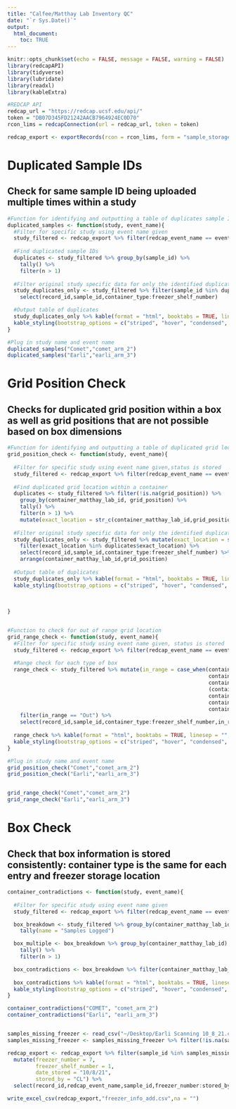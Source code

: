 ```yaml
---
title: "Calfee/Matthay Lab Inventory QC"
date: "`r Sys.Date()`"
output: 
  html_document:
    toc: TRUE
---
```


```r
knitr::opts_chunk$set(echo = FALSE, message = FALSE, warning = FALSE)
library(redcapAPI)
library(tidyverse)
library(lubridate)
library(readxl)
library(kableExtra)

#REDCAP API
redcap_url = "https://redcap.ucsf.edu/api/"
token = "DB07D345FD21242AACB7964924EC0D70"                             
rcon_lims = redcapConnection(url = redcap_url, token = token)

redcap_export <- exportRecords(rcon = rcon_lims, form = "sample_storage")
```

\newpage

# Duplicated Sample IDs

## Check for same sample ID being uploaded multiple times within a study

```r

#Function for identifying and outputting a table of duplicates sample IDs within a study
duplicated_samples <- function(study, event_name){
  #Filter for specific study using event name given
  study_filtered <- redcap_export %>% filter(redcap_event_name == event_name) 
  
  #Find duplicated sample IDs
  duplicates <- study_filtered %>% group_by(sample_id) %>%
    tally() %>%
    filter(n > 1)
  
  #Filter original study specific data for only the identified duplicated IDs
  study_duplicates_only <- study_filtered %>% filter(sample_id %in% duplicates$sample_id) %>%
    select(record_id,sample_id,container_type:freezer_shelf_number)

  #Output table of duplicates
  study_duplicates_only %>% kable(format = "html", booktabs = TRUE, linesep = "", caption = paste0(study," duplicated aliquot ids")) %>%
  kable_styling(bootstrap_options = c("striped", "hover", "condensed", "responsive"))
}

#Plug in study name and event name
duplicated_samples("Comet","comet_arm_2")
duplicated_samples("Earli","earli_arm_3")

```


\newpage

# Grid Position Check

## Checks for duplicated grid position within a box as well as grid positions that are not possible based on box dimensions

```r

#Function for identifying and outputting a table of duplicated grid locations
grid_position_check <- function(study, event_name){
  
  #Filter for specific study using event name given,status is stored
  study_filtered <- redcap_export %>% filter(redcap_event_name == event_name, sample_status %in% c("Stored","Hold")) 
  
  #Find duplicated grid location within a container
  duplicates <- study_filtered %>% filter(!is.na(grid_position)) %>%
    group_by(container_matthay_lab_id, grid_position) %>%
    tally() %>%
    filter(n > 1) %>%
    mutate(exact_location = str_c(container_matthay_lab_id,grid_position, sep = "_"))
  
  #Filter original study specific data for only the identified duplicated IDs
  study_duplicates_only <- study_filtered %>% mutate(exact_location = str_c(container_matthay_lab_id,grid_position, sep = "_")) %>%
    filter(exact_location %in% duplicates$exact_location) %>%
    select(record_id,sample_id,container_type:freezer_shelf_number) %>%
    arrange(container_matthay_lab_id,grid_position)
  
  #Output table of duplicates
  study_duplicates_only %>% kable(format = "html", booktabs = TRUE, linesep = "", caption = paste0(study," duplicated aliquot ids"))%>%
  kable_styling(bootstrap_options = c("striped", "hover", "condensed", "responsive"))
  
  
  
}


#Function to check for out of range grid location
grid_range_check <- function(study, event_name){
  #Filter for specific study using event name given, status is stored
  study_filtered <- redcap_export %>% filter(redcap_event_name == event_name, sample_status %in% c("Stored","Hold")) 
  
  #Range check for each type of box
  range_check <- study_filtered %>% mutate(in_range = case_when(container_type == "Plastic box (5x10)" & grid_position > 50 ~ "Out",
                                                                container_type == "Plastic box (10x10)" & grid_position > 100 ~ "Out",
                                                                container_type == "96-Well Box" & grid_position > 96 ~ "Out",
                                                                (container_type == "Plastic Box (9x9)" | container_type == "Cardboard box (9x9)") & grid_position > 81 ~ "Out",
                                                                container_type == "Cardboard box (4x4)" & grid_position > 16 ~ "Out",
                                                                container_type == "Cardboard box (6x6)" & grid_position > 36 ~ "Out",
                                                                container_type == "Cardboard box (8x8)" & grid_position > 64 ~ "Out")) %>%
    filter(in_range == "Out") %>%
    select(record_id,sample_id,container_type:freezer_shelf_number,in_range)
  
  range_check %>% kable(format = "html", booktabs = TRUE, linesep = "", caption = paste0(study," grid range check"))%>%
  kable_styling(bootstrap_options = c("striped", "hover", "condensed", "responsive"))
}

#Plug in study name and event name
grid_position_check("Comet","comet_arm_2")
grid_position_check("Earli","earli_arm_3")


grid_range_check("Comet","comet_arm_2")
grid_range_check("Earli","earli_arm_3")


```



\newpage

# Box Check

## Check that box information is stored consistently: container type is the same for each entry and freezer storage location

```r

container_contradictions <- function(study, event_name){
  
  #Filter for specific study using event name given
  study_filtered <- redcap_export %>% filter(redcap_event_name == event_name, sample_status %in% c("Stored","Hold"))

  box_breakdown <- study_filtered %>% group_by(container_matthay_lab_id,container_type,freezer_number,freezer_shelf_number) %>%
    tally(name = "Samples Logged")

  box_multiple <- box_breakdown %>% group_by(container_matthay_lab_id) %>%
    tally() %>%
    filter(n > 1)

  box_contradictions <- box_breakdown %>% filter(container_matthay_lab_id %in% box_multiple$container_matthay_lab_id) 
  
  box_contradictions %>% kable(format = "html", booktabs = TRUE, linesep = "", caption = paste0(study," container contradictions")) %>%
  kable_styling(bootstrap_options = c("striped", "hover", "condensed", "responsive"))
}

container_contradictions("COMET", "comet_arm_2")
container_contradictions("Earli", "earli_arm_3")


```



```r

```

```r

samples_missing_freezer <- read_csv("~/Desktop/Earli Scanning 10_8_21.csv")
samples_missing_freezer <- samples_missing_freezer %>% filter(!is.na(sample_id))

redcap_export <- redcap_export %>% filter(sample_id %in% samples_missing_freezer$sample_id) %>%
  mutate(freezer_number = 7,
         freezer_shelf_number = 1,
         date_stored = "10/8/21",
         stored_by = "CL") %>%
  select(record_id,redcap_event_name,sample_id,freezer_number:stored_by) 

write_excel_csv(redcap_export,"freezer_info_add.csv",na = "")
```

